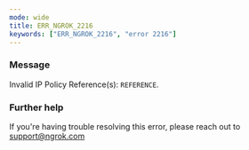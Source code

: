 ```yaml
---
mode: wide
title: ERR_NGROK_2216
keywords: ["ERR_NGROK_2216", "error 2216"]
---
```



### Message

Invalid IP Policy Reference(s): `REFERENCE`.

<ErrorDetails />

### Further help

If you're having trouble resolving this error, please reach out to [support@ngrok.com](mailto:support@ngrok.com?subject=Help%20with%20ERR_NGROK_2216)
